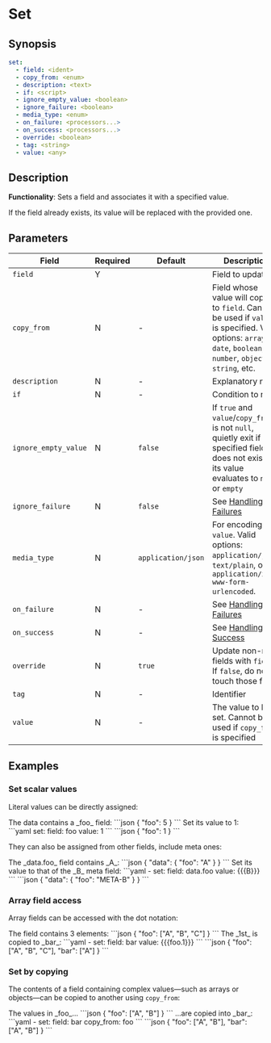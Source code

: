 # Set

## Synopsis

```yaml {2}
set:
  - field: <ident>
  - copy_from: <enum>
  - description: <text>
  - if: <script>
  - ignore_empty_value: <boolean>
  - ignore_failure: <boolean>
  - media_type: <enum>
  - on_failure: <processors...>
  - on_success: <processors...>
  - override: <boolean>
  - tag: <string>
  - value: <any>
```

## Description

**Functionality**: Sets a field and associates it with a specified value.

If the field already exists, its value will be replaced with the provided one.

## Parameters

|Field|Required|Default|Description|
|---|---|---|---|
|`field`|Y||Field to update|
|`copy_from`|N|-|Field whose value will copied to `field`. Cannot be used if `value` is specified. Valid options: `array`, `date`, `boolean`, `number`, `object`, `string`, etc.|
|`description`|N|-|Explanatory note|
|`if`|N|-|Condition to run|
|`ignore_empty_value`|N|`false`|If `true` and `value`/`copy_from` is not `null`, quietly exit if specified field does not exist or its value evaluates to `null` or `empty`|
|`ignore_failure`|N|`false`|See [Handling Failures](../handling-failures.mdx)|
|`media_type`|N|`application/json`|For encoding `value`. Valid options: `application/json`, `text/plain`, or `application/x-www-form-urlencoded`.|
|`on_failure`|N|-|See [Handling Failures](../handling-failures.mdx)|
|`on_success`|N|-|See [Handling Success](../handling-success.mdx)|
|`override`|N|`true`|Update non-null fields with `field`. If `false`, do not touch those fields|
|`tag`|N|-|Identifier|
|`value`|N|-|The value to be set. Cannot be used if `copy_from` is specified|

## Examples

### Set scalar values

Literal values can be directly assigned:

<ExampleGrid>
  <CommentCol>
    The data contains a _foo_ field:
  </CommentCol>
  <CodeCol>
    ```json
    {
      "foo": 5
    }
    ```
  </CodeCol>

  <CommentCol>
    Set its value to 1:
  </CommentCol>
  <CodeCol>
    ```yaml
    set:
      field: foo
      value: 1
    ```
    ```json
    {
      "foo": 1
    }
    ```
  </CodeCol>
</ExampleGrid>

They can also be assigned from other fields, include meta ones:

<ExampleGrid>
  <CommentCol>
    The _data.foo_ field contains _A_:
  </CommentCol>
  <CodeCol>
    ```json
    {
      "data": {
        "foo": "A"
      }
    }
    ```
  </CodeCol>

  <CommentCol>
    Set its value to that of the _B_ meta field:
  </CommentCol>
  <CodeCol>
    ```yaml
    - set:
      field: data.foo
      value: {{{B}}}
    ```
    ```json
    {
      "data": {
        "foo": "META-B"
      }
    }
    ```
  </CodeCol>
</ExampleGrid>

### Array field access

Array fields can be accessed with the dot notation:

<ExampleGrid>
  <CommentCol>
    The field contains 3 elements:
  </CommentCol>
  <CodeCol>
    ```json
    {
      "foo": ["A", "B", "C"]
    }
    ```
  </CodeCol>
  <CommentCol>
    The _1st_ is copied to _bar_:
  </CommentCol>
  <CodeCol>
    ```yaml
    - set:
      field: bar
      value: {{{foo.1}}}
    ```
    ```json
    {
      "foo": ["A", "B", "C"],
      "bar": ["A"]
    }
    ```
  </CodeCol>
</ExampleGrid>

### Set by copying

The contents of a field containing complex values&mdash;such as arrays or objects&mdash;can be copied to another using `copy_from`:

<ExampleGrid>
  <CommentCol>
    The values in _foo_...
  </CommentCol>
  <CodeCol>
    ```json
    {
      "foo": ["A", "B"]
    }
    ```
  </CodeCol>
  <CommentCol>
    ...are copied into _bar_:
  </CommentCol>
  <CodeCol>
    ```yaml
    - set:
      field: bar
      copy_from: foo
    ```
    ```json
    {
      "foo": ["A", "B"],
      "bar": ["A", "B"]
    }
    ```
  </CodeCol>
</ExampleGrid>
